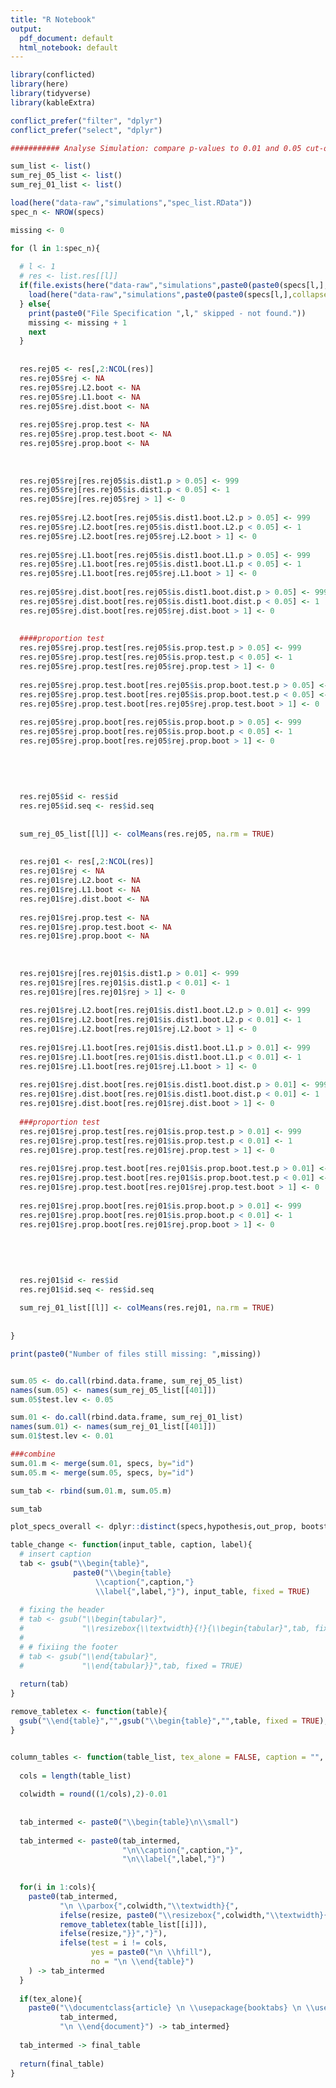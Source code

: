 ```yaml
---
title: "R Notebook"
output:
  pdf_document: default
  html_notebook: default
---
```



```r
library(conflicted)
library(here)
library(tidyverse)
library(kableExtra)

conflict_prefer("filter", "dplyr")
conflict_prefer("select", "dplyr")
```


```r
########### Analyse Simulation: compare p-values to 0.01 and 0.05 cut-offs

sum_list <- list()
sum_rej_05_list <- list()
sum_rej_01_list <- list()

load(here("data-raw","simulations","spec_list.RData"))
spec_n <- NROW(specs)

missing <- 0

for (l in 1:spec_n){
  
  # l <- 1
  # res <- list.res[[l]]
  if(file.exists(here("data-raw","simulations",paste0(paste0(specs[l,],collapse = "_"),".RData")))){
    load(here("data-raw","simulations",paste0(paste0(specs[l,],collapse = "_"),".RData")))
  } else{
    print(paste0("File Specification ",l," skipped - not found."))
    missing <- missing + 1
    next
  }
  
  
  res.rej05 <- res[,2:NCOL(res)]
  res.rej05$rej <- NA
  res.rej05$rej.L2.boot <- NA
  res.rej05$rej.L1.boot <- NA
  res.rej05$rej.dist.boot <- NA
  
  res.rej05$rej.prop.test <- NA
  res.rej05$rej.prop.test.boot <- NA
  res.rej05$rej.prop.boot <- NA
  
  
  
  res.rej05$rej[res.rej05$is.dist1.p > 0.05] <- 999
  res.rej05$rej[res.rej05$is.dist1.p < 0.05] <- 1
  res.rej05$rej[res.rej05$rej > 1] <- 0
  
  res.rej05$rej.L2.boot[res.rej05$is.dist1.boot.L2.p > 0.05] <- 999
  res.rej05$rej.L2.boot[res.rej05$is.dist1.boot.L2.p < 0.05] <- 1
  res.rej05$rej.L2.boot[res.rej05$rej.L2.boot > 1] <- 0
  
  res.rej05$rej.L1.boot[res.rej05$is.dist1.boot.L1.p > 0.05] <- 999
  res.rej05$rej.L1.boot[res.rej05$is.dist1.boot.L1.p < 0.05] <- 1
  res.rej05$rej.L1.boot[res.rej05$rej.L1.boot > 1] <- 0
  
  res.rej05$rej.dist.boot[res.rej05$is.dist1.boot.dist.p > 0.05] <- 999
  res.rej05$rej.dist.boot[res.rej05$is.dist1.boot.dist.p < 0.05] <- 1
  res.rej05$rej.dist.boot[res.rej05$rej.dist.boot > 1] <- 0
  
  
  ####proportion test
  res.rej05$rej.prop.test[res.rej05$is.prop.test.p > 0.05] <- 999
  res.rej05$rej.prop.test[res.rej05$is.prop.test.p < 0.05] <- 1
  res.rej05$rej.prop.test[res.rej05$rej.prop.test > 1] <- 0
  
  res.rej05$rej.prop.test.boot[res.rej05$is.prop.boot.test.p > 0.05] <- 999
  res.rej05$rej.prop.test.boot[res.rej05$is.prop.boot.test.p < 0.05] <- 1
  res.rej05$rej.prop.test.boot[res.rej05$rej.prop.test.boot > 1] <- 0
  
  res.rej05$rej.prop.boot[res.rej05$is.prop.boot.p > 0.05] <- 999
  res.rej05$rej.prop.boot[res.rej05$is.prop.boot.p < 0.05] <- 1
  res.rej05$rej.prop.boot[res.rej05$rej.prop.boot > 1] <- 0
  
  
  
  
  
  res.rej05$id <- res$id
  res.rej05$id.seq <- res$id.seq
  
  
  sum_rej_05_list[[l]] <- colMeans(res.rej05, na.rm = TRUE)
  
  
  res.rej01 <- res[,2:NCOL(res)]
  res.rej01$rej <- NA
  res.rej01$rej.L2.boot <- NA
  res.rej01$rej.L1.boot <- NA
  res.rej01$rej.dist.boot <- NA
  
  res.rej01$rej.prop.test <- NA
  res.rej01$rej.prop.test.boot <- NA
  res.rej01$rej.prop.boot <- NA
  
  
  
  res.rej01$rej[res.rej01$is.dist1.p > 0.01] <- 999
  res.rej01$rej[res.rej01$is.dist1.p < 0.01] <- 1
  res.rej01$rej[res.rej01$rej > 1] <- 0
  
  res.rej01$rej.L2.boot[res.rej01$is.dist1.boot.L2.p > 0.01] <- 999
  res.rej01$rej.L2.boot[res.rej01$is.dist1.boot.L2.p < 0.01] <- 1
  res.rej01$rej.L2.boot[res.rej01$rej.L2.boot > 1] <- 0
  
  res.rej01$rej.L1.boot[res.rej01$is.dist1.boot.L1.p > 0.01] <- 999
  res.rej01$rej.L1.boot[res.rej01$is.dist1.boot.L1.p < 0.01] <- 1
  res.rej01$rej.L1.boot[res.rej01$rej.L1.boot > 1] <- 0
  
  res.rej01$rej.dist.boot[res.rej01$is.dist1.boot.dist.p > 0.01] <- 999
  res.rej01$rej.dist.boot[res.rej01$is.dist1.boot.dist.p < 0.01] <- 1
  res.rej01$rej.dist.boot[res.rej01$rej.dist.boot > 1] <- 0
  
  ###proportion test
  res.rej01$rej.prop.test[res.rej01$is.prop.test.p > 0.01] <- 999
  res.rej01$rej.prop.test[res.rej01$is.prop.test.p < 0.01] <- 1
  res.rej01$rej.prop.test[res.rej01$rej.prop.test > 1] <- 0
  
  res.rej01$rej.prop.test.boot[res.rej01$is.prop.boot.test.p > 0.01] <- 999
  res.rej01$rej.prop.test.boot[res.rej01$is.prop.boot.test.p < 0.01] <- 1
  res.rej01$rej.prop.test.boot[res.rej01$rej.prop.test.boot > 1] <- 0
  
  res.rej01$rej.prop.boot[res.rej01$is.prop.boot.p > 0.01] <- 999
  res.rej01$rej.prop.boot[res.rej01$is.prop.boot.p < 0.01] <- 1
  res.rej01$rej.prop.boot[res.rej01$rej.prop.boot > 1] <- 0
  
  
  
  
  
  res.rej01$id <- res$id
  res.rej01$id.seq <- res$id.seq
  
  sum_rej_01_list[[l]] <- colMeans(res.rej01, na.rm = TRUE)
  
  
}

print(paste0("Number of files still missing: ",missing))


sum.05 <- do.call(rbind.data.frame, sum_rej_05_list)
names(sum.05) <- names(sum_rej_05_list[[401]])
sum.05$test.lev <- 0.05

sum.01 <- do.call(rbind.data.frame, sum_rej_01_list)
names(sum.01) <- names(sum_rej_01_list[[401]])
sum.01$test.lev <- 0.01

###combine
sum.01.m <- merge(sum.01, specs, by="id")
sum.05.m <- merge(sum.05, specs, by="id")

sum_tab <- rbind(sum.01.m, sum.05.m)
```


```r
sum_tab
```


```r
plot_specs_overall <- dplyr::distinct(specs,hypothesis,out_prop, bootstrap, dist, ar, p_alpha, nreg, lambda)
```


```r
table_change <- function(input_table, caption, label){
  # insert caption
  tab <- gsub("\\begin{table}",
              paste0("\\begin{table}
                   \\caption{",caption,"}
                   \\label{",label,"}"), input_table, fixed = TRUE)
  
  # fixing the header
  # tab <- gsub("\\begin{tabular}",
  #             "\\resizebox{\\textwidth}{!}{\\begin{tabular}",tab, fixed = TRUE)
  # 
  # # fixiing the footer
  # tab <- gsub("\\end{tabular}",
  #             "\\end{tabular}}",tab, fixed = TRUE)
  
  return(tab)
}
```


```r
remove_tabletex <- function(table){
  gsub("\\end{table}","",gsub("\\begin{table}","",table, fixed = TRUE), fixed = TRUE)
}


column_tables <- function(table_list, tex_alone = FALSE, caption = "", label = "", resize = FALSE){
  
  cols = length(table_list)
  
  colwidth = round((1/cols),2)-0.01
  
  
  tab_intermed <- paste0("\\begin{table}\n\\small")
  
  tab_intermed <- paste0(tab_intermed, 
                         "\n\\caption{",caption,"}", 
                         "\n\\label{",label,"}")
  
  
  for(i in 1:cols){
    paste0(tab_intermed,
           "\n \\parbox{",colwidth,"\\textwidth}{",
           ifelse(resize, paste0("\\resizebox{",colwidth,"\\textwidth}{!}{"),""),
           remove_tabletex(table_list[[i]]), 
           ifelse(resize,"}}","}"), 
           ifelse(test = i != cols, 
                  yes = paste0("\n \\hfill"),
                  no = "\n \\end{table}")
    ) -> tab_intermed
  }
  
  if(tex_alone){
    paste0("\\documentclass{article} \n \\usepackage{booktabs} \n \\usepackage{graphicx} \n\\begin{document}\n",
           tab_intermed,
           "\n \\end{document}") -> tab_intermed}
  
  tab_intermed -> final_table
  
  return(final_table)
}
```







\documentclass{article}
\usepackage{booktabs}
\usepackage{graphicx}

\begin{document}


\include{table_null}

\include{table_alternative}

\include{table_boot_null}

\include{table_boot_alternative}

\end{document}













# No Bootstrap

## Null Hypothesis


### Sample Size against number of observations for different levels

This is 3.1a and 

```r
sum_tab %>% 
  filter(hypothesis == "null" & bootstrap == FALSE & dist == "norm") %>% 
  
  filter(test.lev %in% c(0.01, 0.05) & 
           nreg == 5 & ar == 0 & p_alpha %in% c(0.01,0.05)) %>% 
  
  select(sample, rej, p_alpha, nreg, test.lev) %>% 
  arrange(p_alpha, sample) %>% 
  pivot_wider(id_cols = c(sample, nreg, test.lev),
              names_from = c(p_alpha), values_from = rej) %>% 
  arrange(test.lev, sample) %>% 
  
  select(-test.lev) %>% 
  kable(format = "latex",
        digits = 3,
        col.names = c("n", "# Regressors", "0.01", "0.05"), 
        booktabs = TRUE) %>% 
  kable_styling(full_width = FALSE) %>% 
  kable_paper() %>% 
  #pack_rows("Normal Distribution",1, 10) %>%
  #pack_rows("$t_3$ Distribution", 11, 20) %>% 
  
  add_header_above(c(" " = 2, "$\\\\gamma_c$" = 2),escape = FALSE) %>% 
  #add_header_above(c(" " = 2, "Normal Distr." = 2), escape = FALSE) %>% 
  
  pack_rows("Level 0.01",1, 5) %>%
  pack_rows("Level 0.05", 6, 10) -> tab1

```

### Sample Size against number of observations for different number of coefficients

```r
sum_tab %>% 
  filter(hypothesis == "null" & bootstrap == FALSE & dist == "norm") %>% 
  
  filter(test.lev == 0.05 & nreg %in% c(1,5,10) & ar == 0 & p_alpha == 0.05) %>% 
  
  select(sample, rej, p_alpha, test.lev, nreg) %>% 
  arrange(p_alpha) %>% 
  pivot_wider(id_cols = c(sample, test.lev, p_alpha),
              names_from = c(nreg), values_from = rej) %>% 
  
  kable(format = "latex", 
        digits = 3,
        col.names = c("n", "Level","$\\gamma_c$", "1","5","10"), 
        booktabs = TRUE, escape = FALSE) %>% 
  kable_styling(full_width = FALSE) %>% 
  kable_paper() %>% 
  
  add_header_above(c(" " = 3, "# Regressors" = 3)) -> tab2
```


### Autoregressive Behaviour

```r
sum_tab %>% 
  filter(hypothesis == "null" & bootstrap == FALSE & dist == "norm") %>% 
  
  filter(test.lev == 0.05 & nreg==5 & ar %in% c(0,1,0.5)& p_alpha == 0.05) %>% 
  
  select(sample, rej, p_alpha, ar, test.lev, nreg) %>% 
  arrange(ar) %>% 
  pivot_wider(id_cols = c(sample, test.lev, p_alpha, nreg),
              names_from = c(ar), values_from = rej) %>% 
  
  kable(format = "latex", booktabs = TRUE,
        digits = 3,
        col.names = c("n", "Level","$\\gamma_c$",
                      "\\# Regressors", "0","0.5","1"),  escape = FALSE) %>% 
  kable_styling(full_width = FALSE) %>% 
  kable_paper() %>% 
  
  add_header_above(c(" " = 4, "$\\\\rho$" = 3), escape = FALSE)  -> tab3 

# pack_rows("Normal Distribution",1, 5) %>%
# pack_rows("$t_3$ Distribution", 6, 10, escape = FALSE)  -> tab3 
```


### Save First Tables for Null no BS

```r

column_tables(list(tab1), 
              caption = paste0("Simulation performance of the asymptotic test under the null of no distortion. Data for a Normal Distribution identical to Figure \\ref{fig_out_sim_null} left panel."), 
              label = "fig_out_sim_null_tableft") %>% 
  paste(., 
        
        column_tables(list(tab2), 
                      caption = paste0("Simulation performance of the asymptotic test under the null of no distortion. Data for a Normal Distribution identical to Figure \\ref{fig_out_sim_null} middle panel."), 
                      label = "fig_out_sim_null_tabmid"), sep = "\n") %>% 
  
  paste(., 
        column_tables(list(tab3), 
                      caption = paste0("Simulation performance of the asymptotic test under the null of no distortion. Data for a Normal Distribution identical to Figure \\ref{fig_out_sim_null} right panel."), 
                      label = "fig_out_sim_null_tabright"), sep = "\n") %>% 
  
  cat(file = here("data-raw/text/v8/","table_null.tex"))
```


## Alternative


```r
plot_specs_overall %>% 
  filter(bootstrap==FALSE & hypothesis=="alternative") %>% 
  distinct(out_prop, p_alpha, ar,nreg) -> plot_specs

table_list_alt <- ""

plot_specs %>% 
  mutate(text = "Simulation performance under the alternative for varying sample sizes and outlier magnitudes for a Normal Distribution when the dependent variable is a  ", 
         text = paste0(text, case_when(ar == 0 ~"cross-sectional process", 
                                       ar == 0.5 ~"stationary autoregressive process with coefficient of 0.5 on the autoregressive term", 
                                       ar == 1 ~"unit-root process"))) %>% 
  
  mutate(text = paste0(text, " and ", 
                       case_when(out_prop == 0.10 ~ "10\\% of the sample is outlier-contaminated.", 
                                 out_prop == 0.15 ~ "15\\% of the sample is outlier-contaminated."))) %>% 
  
  mutate(text = paste0(text, " Estimation was carried out with ",
                       nreg, " regressor",ifelse(nreg>1,"s",""),".")) %>% 
  
  pull(text) -> alt_caption_list


alt_label_list <- paste0("simluation_alternative_table_",1:nrow(plot_specs))
```


```r
table_list_alt <- ""
for(i in 1:nrow(plot_specs) ){
  
  print(paste("AR:",plot_specs[i,"ar"], 
              "NREG:", plot_specs[i,"nreg"], 
              "Outl. Prop:", plot_specs[i,"out_prop"], sep = " "))
  
  sum_tab %>% 
    filter(hypothesis == "alternative" & bootstrap == FALSE & dist == "norm") %>% 
    filter(test.lev == 0.01 & p_alpha == 0.05) %>% 
    filter(out_prop == plot_specs[i,"out_prop"] & 
             nreg == plot_specs[i,"nreg"] & 
             ar == plot_specs[i,"ar"]) -> datalt
  
  datalt %>% 
    select(sample, ar, rej, out_prop, test.lev, p_alpha, nreg, lambda) %>% 
    pivot_wider(id_cols = c(sample, ar, out_prop, test.lev, p_alpha, nreg),
                names_from = c(lambda), values_from = c(rej)) -> df_to_table
  
  df_to_table %>% 
    kable(format = "latex", 
          booktabs = TRUE,
          escape = FALSE,
          digits = 3,
          col.names = c("n","$\\rho$", "Outl. Prop.", "Level",
                        "$\\gamma_c$","\\# Regressors", "2","3","4","6")) %>% 
    kable_styling(full_width = FALSE) %>% 
    kable_paper() %>%  
    
    add_header_above(header = c(" " = 6, 
                                "Rejection Frequency for $\\\\lambda$" = 4), 
                     escape = FALSE) -> tab_intermed
  
  
  column_tables(list(tab_intermed), 
                caption = alt_caption_list[i], 
                label = alt_label_list[i], resize = TRUE) %>% 
    
    paste0(table_list_alt, ., sep = "\n") -> table_list_alt
  
}
```


```r
#  paste0("\\documentclass{article} \n \\usepackage{booktabs} \n \\usepackage{graphicx} \n\\begin{document}\n",
#            table_list_alt,
#            "\n \\end{document}") %>% 
# cat(file = here("data-raw/text/v8/table_alternative.tex"))


cat(table_list_alt,file = here("data-raw/text/v8/table_alternative.tex"))
```



# Bootstrap

test.lev==0.05 & p_alpha==0.05 & nreg==5 & ar==0 & dist == "norm" &
clean.sample == TRUE & boot.pval.scale == 1

## Null

```r
datnull <- sum_tab[sum_tab$bootstrap==TRUE&sum_tab$hypothesis=="null",]
datnull <- datnull[datnull$test.lev==0.05,]


datnull %>% 
  select(dist, sample, clean.sample, nreg, ar, test.lev, p_alpha, 
         boot.pval.scale, 
         rej, rej.L1.boot, rej.L2.boot) %>% 
  arrange(dist, sample) %>% 
  mutate(clean.sample = ifelse(clean.sample, "Cleaned","Raw")) %>% 
  
  pivot_wider(id_cols = c(dist, sample, nreg, ar, test.lev, p_alpha),
              names_from = c(clean.sample, boot.pval.scale),
              values_from = c(rej, rej.L1.boot, rej.L2.boot)) %>% 
  
  select(dist:p_alpha, 
         # asym
         rej_Cleaned_1, 
         # raw
         rej.L1.boot_Raw_1, 
         rej.L2.boot_Raw_1, 
         # cleaned
         rej.L1.boot_Cleaned_1, 
         rej.L2.boot_Cleaned_1, 
         # cleaned scaled
         rej.L1.boot_Cleaned_5, 
         rej.L2.boot_Cleaned_5) %>% 
  mutate(across( c(contains("rej")) , ~format(round(.,3),nsmall = 3))) %>% 
  
  select(-dist) %>% 
  kable(
    format = "latex", booktabs = TRUE, 
    col.names = c("n","\\# Regressors", "$\\rho$", "Level","$\\gamma_c$"," ",
                  rep(c("$L_1$","$L_2$"),3)), 
    escape = FALSE
  ) %>% 
  kable_paper() %>% 
  add_header_above(c(" " = 5, "Asymp." = 1,  "Raw" = 2, "Clean" = 2, "Clean Scaled" = 2)) %>% 
  add_header_above(c(" " = 5, "Rejection Frequency" = 7)) %>% 
  
  pack_rows("Normal Distribution",1, 4) %>%
  pack_rows("$t_3$ Distribution", 5, 8, escape = FALSE) -> tab_boot_null
```



```r
column_tables(list(tab_boot_null), 
              caption = "Simulation performance of the bootstrap tests under the null of no distortion when the reference distribution does and does not match the error distribution in the DGP. \\vspace{0.1cm}", 
              label = "fig_boot_sim_null_table", resize = TRUE) -> tab_boot_null


cat(tab_boot_null, file = here("data-raw/text/v8/table_boot_null.tex"))
```


## Alternative


```r
table_list_boot_alt <- ""
for(i in c(2,3, 4, 6)){
  
  sum_tab %>% 
    filter(bootstrap==TRUE, 
           hypothesis=="alternative",
           lambda == i) %>% 
    select(dist, lambda, sample, clean.sample, nreg, ar,
           test.lev, p_alpha, boot.pval.scale, rej, 
           rej.L1.boot, rej.L2.boot) %>% 
    arrange(dist, test.lev, sample) %>% 
    
    mutate(clean.sample = ifelse(clean.sample, "Cleaned","Raw")) %>% 
    
    pivot_wider(id_cols = c(dist, lambda, sample, nreg, ar, test.lev, p_alpha),
                names_from = c(clean.sample, boot.pval.scale),
                values_from = c(rej, rej.L1.boot, rej.L2.boot)) %>% 
    
    mutate(across( c(contains("rej")) , ~format(round(.,3),nsmall = 3))) %>% 
    
    select(dist:p_alpha, 
           # asym
           rej_Cleaned_1, 
           # raw
           rej.L1.boot_Raw_1, 
           rej.L2.boot_Raw_1, 
           # cleaned
           rej.L1.boot_Cleaned_1, 
           rej.L2.boot_Cleaned_1, 
           # cleaned scaled
           rej.L1.boot_Cleaned_5, 
           rej.L2.boot_Cleaned_5) %>% 
    
    select(-dist) %>% 
    kable(
      format = "latex", booktabs = TRUE, 
      col.names = c("$\\lambda$", "n","\\# Regressors", "$\\rho$", "Level","$\\gamma_c$"," ",
                    rep(c("$L_1$","$L_2$"),3)), 
      escape = FALSE
    ) %>% 
    kable_paper() %>% 
    add_header_above(c(" " = 6, "Asymp." = 1, "Raw" = 2, "Clean" = 2, "Clean Scaled" = 2)) %>% 
    add_header_above(c(" " = 6, "Rejection Frequency" = 7)) %>% 
    
    pack_rows("Normal Distribution",1, 8) %>%
    pack_rows("$t_3$ Distribution", 9, 16, escape = FALSE) -> tab_boot_alt_intermed
  
  
  column_tables(list(tab_boot_alt_intermed), 
                caption = paste("Simulation performance under the alternative for varying sample sizes when using the bootstrap implementations of our test (for outlier magnitude of ",i,"SD of the error term)."), 
                label = paste0("fig_out_sim_alt_boot_table",i), resize = TRUE) %>% 
    
    paste0(table_list_boot_alt, ., sep = "\n") -> table_list_boot_alt
  
}
```

```r
cat(table_list_boot_alt, file = here("data-raw/text/v8/table_boot_alternative.tex"))
```
